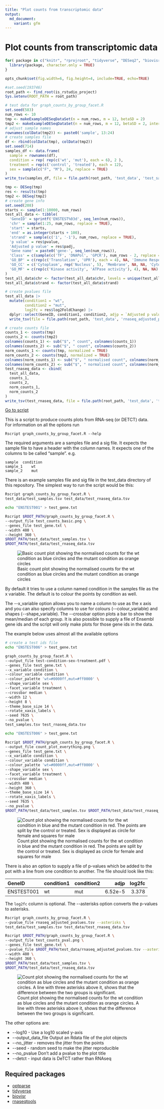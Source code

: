 ```yaml
---
title: "Plot counts from transcriptomic data"
output:
  md_document:
    variant: gfm
---
```


# Plot counts from transcriptomic data

```r
for( package in c("knitr", "rprojroot", "tidyverse", "DESeq2", "biovisr")) {
  library(package, character.only = TRUE)
}
```

```r
opts_chunk$set(fig.width=6, fig.height=4, include=TRUE, echo=TRUE)
```

```r
#set.seed(193746)
root_path <- find_root(is_rstudio_project)
Sys.setenv(ROOT_PATH = root_path)
```

```r
# test data for graph_counts_by_group_facet.R
set.seed(583)
num_rows <- 10
tmp <- makeExampleDESeqDataSet(n = num_rows, m = 12, betaSD = 2)
tmp2 <- makeExampleDESeqDataSet(n = num_rows, m = 12, betaSD = 2, interceptMean = 3)
# adjust sample names
rownames(colData(tmp2)) <- paste0('sample', 13:24)
# create samples file
df <- rbind(colData(tmp), colData(tmp2))
set.seed(714)
samples_df <- data.frame(
  sample = rownames(df),
  condition = rep( rep(c('wt', 'mut'), each = 6), 2 ),
  treatment = rep(c('control', 'treated'), each = 12),
  sex = sample(c("F", "M"), 24, replace = TRUE)
)
write_tsv(samples_df, file = file.path(root_path, 'test_data', 'test_samples.tsv'))

tmp <- DESeq(tmp)
res <- results(tmp)
tmp2 <- DESeq(tmp2)
# create gene info
set.seed(208)
starts <- sample(1:10000, num_rows)
test_all_data <- tibble(
  'GeneID' = sprintf('ENSTEST%03d', seq_len(num_rows)),
  'chr' = sample(1:25, num_rows, replace = TRUE),
  'start' = starts,
  'end' = as.integer(starts + 100),
  'strand' = sample(c('1', '-1'), num_rows, replace = TRUE),
  'p value' = res$pvalue,
  'Adjusted p value' = res$padj,
  'Gene name' = paste0('gene-', seq_len(num_rows)),
  'Class' = c(sample(c('TF', 'DNAPol', 'GPCR'), num_rows - 2, replace = TRUE), NA, NA),
  'GO_BP' = c(rep(c('Translation', 'UPR'), each = 4), NA, 'Immune Response'),
  'GO_CC' = c('Cytoplasm', rep('Nucleus', 5), 'Membrane', NA, NA, 'Cytoplasm'),
  'GO_MF' = c(rep(c('Kinase activity', 'ATPase activity'), 4), NA, NA)
)
test_all_data$chr <- factor(test_all_data$chr, levels = unique(test_all_data$chr))
test_all_data$strand <- factor(test_all_data$strand)

# create pvalues file
test_all_data |> 
  mutate(condition1 = "wt",
         condition2 = "mut",
         log2fc = res$log2FoldChange) |> 
  dplyr::select(GeneID, condition1, condition2, adjp = `Adjusted p value`, log2fc) |> 
  write_tsv(file = file.path(root_path, 'test_data', 'rnaseq_adjusted_pvalues.tsv'))

# create counts file
counts_1 <- counts(tmp)
counts_2 <- counts(tmp2)
colnames(counts_1) <- sub("$", " count", colnames(counts_1))
colnames(counts_2) <- sub("$", " count", colnames(counts_2))
norm_counts_1 <- counts(tmp, normalized = TRUE)
norm_counts_2 <- counts(tmp2, normalized = TRUE)
colnames(norm_counts_1) <- sub("$", " normalised count", colnames(norm_counts_1))
colnames(norm_counts_2) <- sub("$", " normalised count", colnames(norm_counts_2))
test_rnaseq_data <- cbind(
  test_all_data,
  counts_1,
  counts_2,
  norm_counts_1,
  norm_counts_2
)
write_tsv(test_rnaseq_data, file = file.path(root_path, 'test_data', 'test_rnaseq_data.tsv'))
```

[Go to script](../../graph_counts_by_group_facet.R)

This is a script to produce counts plots from RNA-seq (or DETCT) data.  
For information on all the options run

    Rscript graph_counts_by_group_facet.R --help

The required arguments are a samples file and a sig file.
It expects the sample file to have a header with the column names.
It expects one of the columns to be called "sample".
e.g.

    sample  condition
    sample_1    wt
    sample_2    mut

There is an example samples file and sig file in the test_data directory of
this repository.
The simplest way to run the script would be this:

```bash
Rscript graph_counts_by_group_facet.R \
test_data/test_samples.tsv test_data/test_rnaseq_data.tsv
```

```bash
echo "ENSTEST001" > test_gene.txt

Rscript $ROOT_PATH/graph_counts_by_group_facet.R \
--output_file test_counts_basic.png \
--genes_file test_gene.txt \
--width 480 \
--height 360 \
$ROOT_PATH/test_data/test_samples.tsv \
$ROOT_PATH/test_data/test_rnaseq_data.tsv
```

![Basic count plot showing the normalised counts for the wt condition as blue
circles and the mutant condition as orange circles](test_counts_basic.1.png "Basic count plot")

By default it tries to use a column named condition in the samples file as the
x variable. The default is to colour the points by condition as well.

The \--x_variable option allows you to name a column to use as the x axis and
you can also specify columns to use for colours (\--colour_variable) and
shapes (\--shape_variable).
The \--crossbar option plots a bar to show the mean/median of each group.
It is also possible to supply a file of Ensembl gene ids and the script will
only make plots for those gene ids in the data.

The example below uses almost all the available options

```bash
# create a test ids file
echo "ENSTEST006" > test_gene.txt

graph_counts_by_group_facet.R \
--output_file test-condition-sex-treatment.pdf \
--genes_file test_gene.txt \
--x_variable condition \
--colour_variable condition \
--colour_palette 'wt=#0000ff,mut=#ff0000' \
--shape_variable sex \
--facet_variable treatment \
--crossbar median \
--width 12 \
--height 8 \
--theme_base_size 14 \
--rotate_xaxis_labels \
--seed 7635 \
--no_pvalue \
test_samples.tsv test_rnaseq_data.tsv
```

```bash
echo "ENSTEST006" > test_gene.txt

Rscript $ROOT_PATH/graph_counts_by_group_facet.R \
--output_file count_plot_everything.png \
--genes_file test_gene.txt \
--x_variable condition \
--colour_variable condition \
--colour_palette 'wt=#0000ff,mut=#ff0000' \
--shape_variable sex \
--facet_variable treatment \
--crossbar median \
--width 480 \
--height 360 \
--theme_base_size 14 \
--rotate_xaxis_labels \
--seed 7635 \
--no_pvalue \
$ROOT_PATH/test_data/test_samples.tsv $ROOT_PATH/test_data/test_rnaseq_data.tsv
```

![Count plot showing the normalised counts for the wt condition in blue and the
mutant condition in red. The points are split by the control or treated. Sex is
displayed as circle for female and squares for male](count_plot_everything.1.png "Count plot by condition by treatment")

There is also an option to supply a file of p-values which be added to the pot with a line from one condition to another. The file should look like this:

|GeneID|condition1|condition2|adjp|log2fc|
|:---|:---|:---|---:|---:|
|ENSTEST001|wt|mut|6.52e-5|3.378|

The `log2fc` column is optional. The \--asterisks option converts the p-values to asterisks.

```bash
Rscript graph_counts_by_group_facet.R \
--pvalue_file rnaseq_adjusted_pvalues.tsv --asterisks \
test_data/test_samples.tsv test_data/test_rnaseq_data.tsv
```

```bash
Rscript $ROOT_PATH/graph_counts_by_group_facet.R \
--output_file test_counts_pval.png \
--genes_file test_gene.txt \
--pvalue_file $ROOT_PATH/test_data/rnaseq_adjusted_pvalues.tsv --asterisks \
--width 480 \
--height 360 \
$ROOT_PATH/test_data/test_samples.tsv \
$ROOT_PATH/test_data/test_rnaseq_data.tsv
```

![Count plot showing the normalised counts for the wt condition as blue
circles and the mutant condition as orange circles. A line with three asterisks above it, shows that the difference between the two groups is significant.](test_counts_pval.1.png "Count plot by condition with p-values")

The other options are:

- \--log10 - Use a log10 scaled y-axis
- \--output_data_file Output an Rdata file of the plot objects
- \--no_jitter - removes the jitter from the points
- \--seed - random seed to make the jitter reproducible
- \--no_pvalue Don't add a pvalue to the plot title
- \--detct - input data is DeTCT rather than RNAseq

## Required packages

- [optparse](https://github.com/trevorld/r-optparse)
- [tidyverse](https://www.tidyverse.org/)
- [biovisr](https://github.com/richysix/biovisr)
- [rnaseqtools](https://github.com/richysix/rnaseqtools)

